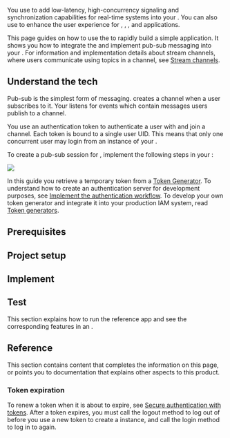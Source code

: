 
You use <Vg k="MESS_SDK" /> to add low-latency, high-concurrency signaling and
synchronization capabilities for real-time systems into your <Vpl k="CLIENT" />. You can also use <Vg k="SIG" /> to enhance the user experience for <Vg k="VIDEO" />, <Vg k="AUDIO" />,  <Vg k="ILS" />, and <Vg k="BS" /> applications.

This page guides on how to use the <Vpd k="SDK" /> to rapidly build a simple application. It shows you how to integrate the <Vpd k="SDK" /> and implement pub-sub messaging into your <Vpl k="CLIENT" />. For information and implementation details about stream channels, where users communicate using topics in a channel, see [Stream channels](../core-functionality/stream-channel).

## Understand the tech

Pub-sub is the simplest form of messaging. <Vg k="SIG" /> creates a channel when a user subscribes to it. Your <Vpl k="CLIENT" /> listens for events which contain messages users publish to a channel.

You use an authentication token to authenticate a user with <Vg k="SIG" /> and join a channel. Each token is bound to a single user UID. This means that only one concurrent user may login from an instance of your <Vpl k="CLIENT" />.

To create a pub-sub session for <Vg k="SIG" />, implement the following steps in your
<Vpl k="CLIENT" />:

![](/images/signaling/get-started-workflow.svg)

In this guide you retrieve a temporary token from a [Token Generator](https://agora-token-generator-demo.vercel.app/). To understand how to create an authentication server for development purposes, see [Implement the authentication workflow](../get-started/authentication-workflow). To develop your own token generator and integrate it into your production IAM system, read [Token generators](/signaling/get-started/integrate-token-generation).

## Prerequisites

<Prerequisites />

## Project setup

<Setup />

## Implement <Vg k="SIG" />

<Implement />

## Test <Vg k="SIG" />

This section explains how to run the reference app and see the corresponding features in an <Vpl k="CLIENT" />.

<Test />

## Reference

This section contains content that completes the information on this page, or points you to documentation that explains other aspects to this product.

### Token expiration  

To renew a token when it is about to expire, see [Secure authentication with tokens](../get-started/authentication-workflow). After a token expires, you must call the logout method to log out of <Vg k="SIG" /> before you use a new token to create a <Vg k="MESS_ENGINE" /> instance, and call the login method to log in to <Vg k="SIG" /> again. 

<Reference />


